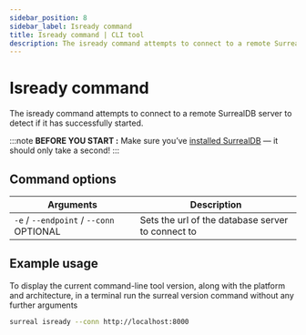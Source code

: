 ```yaml
---
sidebar_position: 8
sidebar_label: Isready command
title: Isready command | CLI tool
description: The isready command attempts to connect to a remote SurrealDB server to detect if it has successfully started.
---
```


# Isready command

The isready command attempts to connect to a remote SurrealDB server to detect if it has successfully started.

:::note
__BEFORE YOU START :__ Make sure you’ve [installed SurrealDB](/docs/surrealdb/installation) — it should only take a second!
:::

## Command options

<table>
    <thead>
        <tr>
            <th colspan="2">Arguments</th>
            <th>Description</th>
        </tr>
    </thead>  
    <tbody>
        <tr>
            <td colspan="2">
                <code>-e</code> / <code>--endpoint</code> / <code>--conn </code>
                <l className='grey'>OPTIONAL</l>
            </td>
            <td>
        Sets the url of the database server to connect to
            </td>
        </tr>
    </tbody>
</table>

## Example usage

To display the current command-line tool version, along with the platform and architecture, in a terminal run the surreal version command without any further arguments

```bash 
surreal isready --conn http://localhost:8000
```